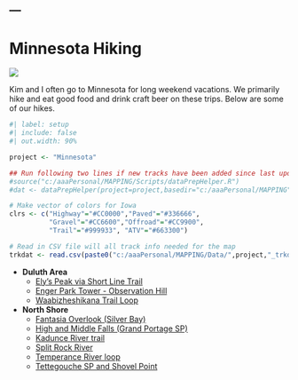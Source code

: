 ---
---

# Minnesota Hiking
![](../../zresources/img/MNhiking.jpg){fig-align="center"}

Kim and I often go to Minnesota for long weekend vacations. We primarily hike and eat good food and drink craft beer on these trips. Below are some of our hikes.

```r
#| label: setup
#| include: false
#| out.width: 90%

project <- "Minnesota"

## Run following two lines if new tracks have been added since last update
#source("c:/aaaPersonal/MAPPING/Scripts/dataPrepHelper.R")
#dat <- dataPrepHelper(project=project,basedir="c:/aaaPersonal/MAPPING")

# Make vector of colors for Iowa
clrs <- c("Highway"="#CC0000","Paved"="#336666",
          "Gravel"="#CC6600","Offroad"="#CC9900",
          "Trail"="#999933", "ATV"="#663300")

# Read in CSV file will all track info needed for the map
trkdat <- read.csv(paste0("c:/aaaPersonal/MAPPING/Data/",project,"_trkdat.csv"))
```

- **Duluth Area**
  - [Ely's Peak via Short Line Trail](MN ElyPeak ShortLine.html)
  - [Enger Park Tower - Observation Hill](MN Enger_Observation.html)
  - [Waabizheshikana Trail Loop](MN Waabizheshikana.html)

- **North Shore**
  - [Fantasia Overlook (Silver Bay)](MN Fantasia.html)
  - [High and Middle Falls (Grand Portage SP)](MN Grand Portage.html)
  - [Kadunce River trail](MN Kadunce.html)
  - [Split Rock River](MN Split Rock River.html)
  - [Temperance River loop](MN Temperance Loop.html)
  - [Tettegouche SP and Shovel Point](MN Tettegouche Shovel Point.html)
